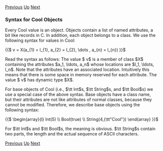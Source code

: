 [[Environment and the Store|Previous]] [[Operational Semantics|Up]] [[Class definitions|Next]]
=== Syntax for Cool Objects ===

Every Cool value is an object. Objects contain a list of named attributes, a bit like records in C. In addition, each object belongs to a class. We use the following syntax for values in Cool:

{{$
v = X(a_{1} = l_{1}, a_{2} = l_{2}, \dots , a_{n} = l_{n})
}}$

Read the syntax as follows: The value $ v$ is a member of class $X$ containing the attributes $a_1, \ldots, a_n$ whose locations are  $l_1, \ldots, l_n$. Note that the attributes have an associated location. Intuitively this means that there is some space in memory reserved for each attribute. The value $ v$ has dynamic type $X$.

For base objects of Cool (i.e., $\tt Int$s, $\tt String$s, and $\tt Bool$s) we use a special case of the above syntax. Base objects have a class name, but their attributes are not like attributes of normal classes, because they cannot be modified. Therefore, we describe base objects using the following syntax:

{{$
\begin{array}{l}
Int(5)
\\
Bool(true)
\\
String(4,{\tt"Cool"})
\end{array}
}}$

For $\tt Int$s and $\tt Bool$s, the meaning is obvious. $\tt String$s contain two parts, the length and the actual sequence of ASCII characters.

[[Environment and the Store|Previous]] [[Operational Semantics|Up]] [[Class definitions|Next]]